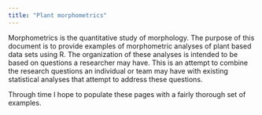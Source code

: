 ```yaml
---
title: "Plant morphometrics"
---
```


Morphometrics is the quantitative study of morphology.
The purpose of this document is to provide examples of morphometric analyses of plant based data sets using R.
The organization of these analyses is intended to be based on questions a researcher may have.
This is an attempt to combine the research questions an individual or team may have with existing statistical analyses that attempt to address these questions.


Through time I hope to populate these pages with a fairly thorough set of examples.



